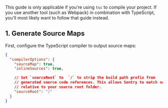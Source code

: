 <Include name="debug-id-requirement.mdx" />

<Note>

This guide is only applicable if you're using `tsc` to compile your project. If you use another tool (such as Webpack) in combination with TypeScript, you'll most likely want to follow that guide instead.

</Note>


## 1. Generate Source Maps

First, configure the TypeScript compiler to output source maps:

```json {filename:tsconfig.json}
{
  "compilerOptions": {
    "sourceMap": true,
    "inlineSources": true,

    // Set `sourceRoot` to  `/` to strip the build path prefix from
    // generated source code references. This allows Sentry to match source files
    // relative to your source root folder.
    "sourceRoot": "/"
  }
}
```

<Include name="sentry-cli-sourcemaps.mdx" />